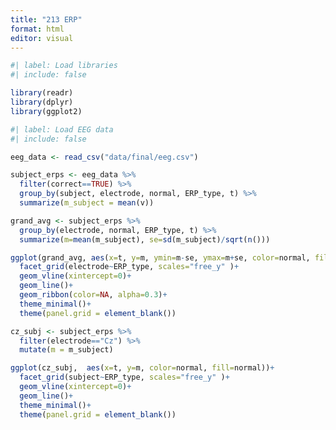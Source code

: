 ```yaml
---
title: "213 ERP"
format: html
editor: visual
---
```


```r
#| label: Load libraries
#| include: false

library(readr)
library(dplyr)
library(ggplot2)
```

```r
#| label: Load EEG data
#| include: false

eeg_data <- read_csv("data/final/eeg.csv")

```

```r

subject_erps <- eeg_data %>%
  filter(correct==TRUE) %>%
  group_by(subject, electrode, normal, ERP_type, t) %>%
  summarize(m_subject = mean(v))
```

```r
grand_avg <- subject_erps %>%
  group_by(electrode, normal, ERP_type, t) %>%
  summarize(m=mean(m_subject), se=sd(m_subject)/sqrt(n()))
```

```r

ggplot(grand_avg, aes(x=t, y=m, ymin=m-se, ymax=m+se, color=normal, fill=normal))+
  facet_grid(electrode~ERP_type, scales="free_y" )+
  geom_vline(xintercept=0)+
  geom_line()+
  geom_ribbon(color=NA, alpha=0.3)+
  theme_minimal()+
  theme(panel.grid = element_blank())
```

```r


cz_subj <- subject_erps %>%
  filter(electrode=="Cz") %>%
  mutate(m = m_subject)

ggplot(cz_subj,  aes(x=t, y=m, color=normal, fill=normal))+
  facet_grid(subject~ERP_type, scales="free_y" )+
  geom_vline(xintercept=0)+
  geom_line()+
  theme_minimal()+
  theme(panel.grid = element_blank())
```
